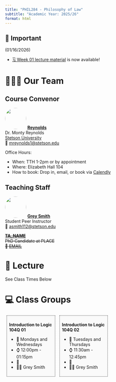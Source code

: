 ---
title: "PHIL284 - Philosophy of Law"
subtitle: "Academic Year: 2025/26"
format: html
---

::: {.callout-important collapse=false}
## 📢 Important

(01/16/2026)

- [🗓️ Week 01 lecture material](/2023/weeks/week01/page.qmd) is now available!

:::


# 🧑🏻‍🏫 Our Team

::: {.panel-tabset}
## Course Convenor


![](/figures/people/professor_octopus.png){fig-align="left" fig-alt="Photo of Dr. Reynolds" style="object-fit: cover;width:5em;height:5em;border-radius: 50%;"}
**[Reynolds](#)** <br/>
 Dr. Monty Reynolds<br/>
[Stetson University](#)</a><br/>
📧 [mreynolds1@stetson.edu](mailto:)

Office Hours:

- When: TTH 1-2pm or by appointment
- Where: Elizabeth Hall 104
- How to book: Drop in, email, or book via [Calendly](https://calendly.com/montaque-reynolds/30min)

## Teaching Staff

![](/figures/people/ta_octopunian.png){fig-align="left" fig-alt="Photo of Grey Smith" style="object-fit: cover;width:5em;height:5em;border-radius: 50%;"}
**[Grey Smith](#)** <br/>
Student Peer Instructor<br>
📧 [asmith112@stetson.edu](mailto:)

~~[](/figures/people/ta_octopunian2.png){fig-align="left" fig-alt="Photo of TA_NAME" style="object-fit: cover;width:5em;height:5em;border-radius: 50%;"}~~
~~**[TA_NAME](#)** <br/>~~
~~PhD Candidate at PLACE <br>~~
~~📧 [EMAIL](mailto:)~~


:::

# 📍 Lecture

See Class Times Below

# 💻 Class Groups

::: {style="display:inline-block;width: 28.5%;border-style: dotted;border-width: 1px;border-color: &quot;#fefefe&quot;; margin:1%;padding:1.5%;background-color:#fafafa"}
**Introduction to Logic 104Q 01**

- 📆 Mondays and Wednesdays
- ⌚ 12:00pm - 01:15pm
- 📍
- 🧑‍🏫 Grey Smith
:::

::: {style="display:inline-block;width: 28.5%;border-style: dotted;border-width: 1px;border-color: &quot;#fefefe&quot;; margin:1%;padding:1.5%;background-color:#fafafa"}
**Introduction to Logic 104Q 02**


- 📆 Tuesdays and Thursdays
- ⌚ 11:30am - 12:45pm
- 📍
- 🧑‍🏫 Grey Smith

:::
